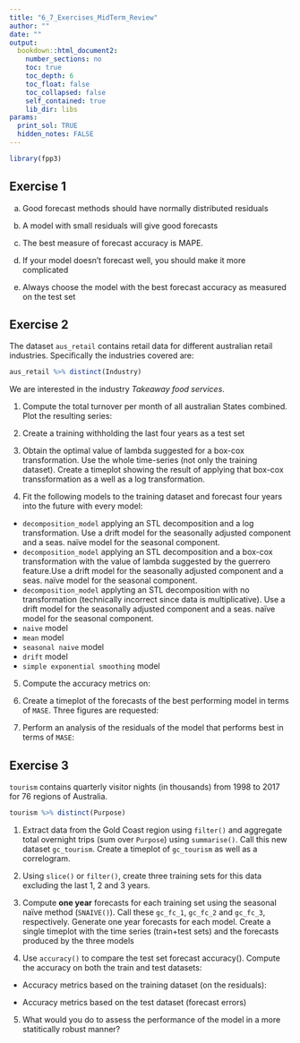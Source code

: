 ```yaml
---
title: "6_7_Exercises_MidTerm_Review"
author: ""
date: ""
output:
  bookdown::html_document2:
    number_sections: no
    toc: true
    toc_depth: 6
    toc_float: false
    toc_collapsed: false
    self_contained: true
    lib_dir: libs
params:
  print_sol: TRUE
  hidden_notes: FALSE
---
```


```r
library(fpp3)
```

## Exercise 1

a.  Good forecast methods should have normally distributed residuals

b.  A model with small residuals will give good forecasts

c.  The best measure of forecast accuracy is MAPE.

d.  If your model doesn't forecast well, you should make it more complicated

e.  Always choose the model with the best forecast accuracy as measured on the test set

## Exercise 2

The dataset `aus_retail` contains retail data for different australian retail industries. Specifically the industries covered are:

```r
aus_retail %>% distinct(Industry)
```

We are interested in the industry *Takeaway food services*.

1.  Compute the total turnover per month of all australian States combined. Plot the resulting series:

2.  Create a training withholding the last four years as a test set

3.  Obtain the optimal value of lambda suggested for a box-cox transformation. Use the whole time-series (not only the training dataset). Create a timeplot showing the result of applying that box-cox transsformation as a well as a log transformation.

4.  Fit the following models to the training dataset and forecast four years into the future with every model:

-   `decomposition_model` applying an STL decomposition and a log transformation. Use a drift model for the seasonally adjusted component and a seas. naïve model for the seasonal component.
-   `decomposition_model` applying an STL decomposition and a box-cox transformation with the value of lambda suggested by the guerrero feature.Use a drift model for the seasonally adjusted component and a seas. naïve model for the seasonal component.
-   `decomposition_model` applyting an STL decomposition with no transformation (technically incorrect since data is multiplicative). Use a drift model for the seasonally adjusted component and a seas. naïve model for the seasonal component.
-   `naive` model
-   `mean` model
-   `seasonal naive` model
-   `drift` model
-   `simple exponential smoothing` model

5.  Compute the accuracy metrics on:

6.  Create a timeplot of the forecasts of the best performing model in terms of `MASE`. Three figures are requested:

7.  Perform an analysis of the residuals of the model that performs best in terms of `MASE`:

## Exercise 3

`tourism` contains quarterly visitor nights (in thousands) from 1998 to 2017 for 76 regions of Australia.

```r
tourism %>% distinct(Purpose)
```

1.  Extract data from the Gold Coast region using `filter()` and aggregate total overnight trips (sum over `Purpose`) using `summarise()`. Call this new dataset `gc_tourism`. Create a timeplot of `gc_tourism` as well as a correlogram.

2.  Using `slice()` or `filter()`, create three training sets for this data excluding the last 1, 2 and 3 years.

3.  Compute **one year** forecasts for each training set using the seasonal naïve method (`SNAIVE()`). Call these `gc_fc_1`, `gc_fc_2` and `gc_fc_3`, respectively. Generate one year forecasts for each model. Create a single timeplot with the time series (train+test sets) and the forecasts produced by the three models

4.  Use `accuracy()` to compare the test set forecast accuracy(). Compute the accuracy on both the train and test datasets:

-   Accuracy metrics based on the training dataset (on the residuals):

-   Accuracy metrics based on the test dataset (forecast errors)

5.  What would you do to assess the performance of the model in a more statitically robust manner?
